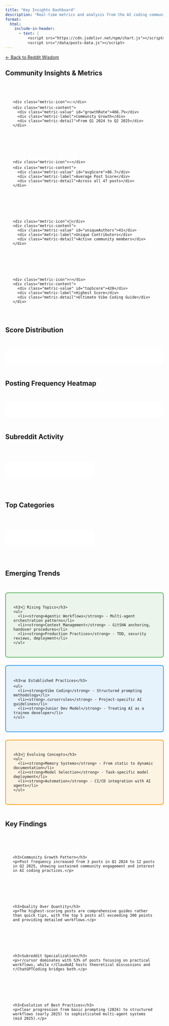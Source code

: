 ```yaml
---
title: "Key Insights Dashboard"
description: "Real-time metrics and analysis from the AI coding community"
format:
  html:
    include-in-header:
      - text: |
          <script src="https://cdn.jsdelivr.net/npm/chart.js"></script>
          <script src="/data/posts-data.js"></script>
---
```


[← Back to Reddit Wisdom](../index.html){.back-link}

## Community Insights & Metrics

<div class="metrics-grid">
  <div class="metric-card">
    <div class="metric-icon">📈</div>
    <div class="metric-content">
      <div class="metric-value" id="growthRate">466.7%</div>
      <div class="metric-label">Community Growth</div>
      <div class="metric-detail">From Q1 2024 to Q2 2025</div>
    </div>
  </div>
  
  <div class="metric-card">
    <div class="metric-icon">⭐</div>
    <div class="metric-content">
      <div class="metric-value" id="avgScore">86.7</div>
      <div class="metric-label">Average Post Score</div>
      <div class="metric-detail">Across all 47 posts</div>
    </div>
  </div>
  
  <div class="metric-card">
    <div class="metric-icon">👥</div>
    <div class="metric-content">
      <div class="metric-value" id="uniqueAuthors">41</div>
      <div class="metric-label">Unique Contributors</div>
      <div class="metric-detail">Active community members</div>
    </div>
  </div>
  
  <div class="metric-card">
    <div class="metric-icon">🔥</div>
    <div class="metric-content">
      <div class="metric-value" id="topScore">420</div>
      <div class="metric-label">Highest Score</div>
      <div class="metric-detail">Ultimate Vibe Coding Guide</div>
    </div>
  </div>
</div>

## Score Distribution

<div class="chart-container">
  <canvas id="scoreDistribution"></canvas>
</div>

## Posting Frequency Heatmap

<div class="chart-container">
  <canvas id="postingHeatmap"></canvas>
</div>

## Subreddit Activity

<div class="chart-container half-width">
  <canvas id="subredditPie"></canvas>
</div>

## Top Categories

<div class="chart-container half-width">
  <canvas id="categoryBar"></canvas>
</div>

## Emerging Trends

<div class="trends-container">
  <div class="trend-card trend-up">
    <h3>🚀 Rising Topics</h3>
    <ul>
      <li><strong>Agentic Workflows</strong> - Multi-agent orchestration patterns</li>
      <li><strong>Context Management</strong> - GitSHA anchoring, handover procedures</li>
      <li><strong>Production Practices</strong> - TDD, security reviews, deployment</li>
    </ul>
  </div>
  
  <div class="trend-card trend-stable">
    <h3>📊 Established Practices</h3>
    <ul>
      <li><strong>Vibe Coding</strong> - Structured prompting methodology</li>
      <li><strong>.cursorrules</strong> - Project-specific AI guidelines</li>
      <li><strong>Junior Dev Model</strong> - Treating AI as a trainee developer</li>
    </ul>
  </div>
  
  <div class="trend-card trend-evolving">
    <h3>🔄 Evolving Concepts</h3>
    <ul>
      <li><strong>Memory Systems</strong> - From static to dynamic documentation</li>
      <li><strong>Model Selection</strong> - Task-specific model deployment</li>
      <li><strong>Automation</strong> - CI/CD integration with AI agents</li>
    </ul>
  </div>
</div>

## Key Findings

<div class="findings-grid">
  <div class="finding-card">
    <h3>Community Growth Pattern</h3>
    <p>Post frequency increased from 3 posts in Q1 2024 to 12 posts in Q2 2025, showing sustained community engagement and interest in AI coding practices.</p>
  </div>
  
  <div class="finding-card">
    <h3>Quality Over Quantity</h3>
    <p>The highest-scoring posts are comprehensive guides rather than quick tips, with the top 5 posts all exceeding 300 points and providing detailed workflows.</p>
  </div>
  
  <div class="finding-card">
    <h3>Subreddit Specialization</h3>
    <p>r/cursor dominates with 53% of posts focusing on practical workflows, while r/ClaudeAI hosts theoretical discussions and r/ChatGPTCoding bridges both.</p>
  </div>
  
  <div class="finding-card">
    <h3>Evolution of Best Practices</h3>
    <p>Clear progression from basic prompting (2024) to structured workflows (early 2025) to sophisticated multi-agent systems (mid 2025).</p>
  </div>
</div>

<script>
document.addEventListener('DOMContentLoaded', function() {
  // Check if posts data is available
  if (!window.postsData || !window.postsData.posts) {
    console.error('Posts data not loaded');
    return;
  }

  const posts = window.postsData.posts;
  const contributors = window.postsData.contributors;

// Calculate metrics
const uniqueAuthors = Object.keys(contributors).length;
const avgScore = Math.round(posts.reduce((sum, p) => sum + p.score, 0) / posts.length);

// Update metric displays
document.getElementById('avgScore').textContent = avgScore.toFixed(1);
document.getElementById('uniqueAuthors').textContent = uniqueAuthors;

// Score Distribution Chart
const scoreRanges = [
  { label: '0-50', min: 0, max: 50 },
  { label: '51-100', min: 51, max: 100 },
  { label: '101-200', min: 101, max: 200 },
  { label: '201-300', min: 201, max: 300 },
  { label: '300+', min: 301, max: Infinity }
];

const scoreCounts = scoreRanges.map(range => 
  posts.filter(p => p.score >= range.min && p.score <= range.max).length
);

new Chart(document.getElementById('scoreDistribution'), {
  type: 'bar',
  data: {
    labels: scoreRanges.map(r => r.label),
    datasets: [{
      label: 'Number of Posts',
      data: scoreCounts,
      backgroundColor: 'rgba(54, 162, 235, 0.5)',
      borderColor: 'rgb(54, 162, 235)',
      borderWidth: 1
    }]
  },
  options: {
    responsive: true,
    plugins: {
      title: {
        display: true,
        text: 'Post Score Distribution'
      }
    },
    scales: {
      y: {
        beginAtZero: true,
        ticks: {
          stepSize: 5
        }
      }
    }
  }
});

// Posting Frequency Heatmap (as line chart for simplicity)
const monthlyPosts = {};
posts.forEach(post => {
  const date = new Date(post.created_at);
  const monthKey = `${date.getFullYear()}-${String(date.getMonth() + 1).padStart(2, '0')}`;
  monthlyPosts[monthKey] = (monthlyPosts[monthKey] || 0) + 1;
});

const sortedMonths = Object.keys(monthlyPosts).sort();
const monthlyData = sortedMonths.map(month => monthlyPosts[month]);

new Chart(document.getElementById('postingHeatmap'), {
  type: 'line',
  data: {
    labels: sortedMonths.map(m => {
      const [year, month] = m.split('-');
      return `${['Jan','Feb','Mar','Apr','May','Jun','Jul','Aug','Sep','Oct','Nov','Dec'][parseInt(month)-1]} ${year}`;
    }),
    datasets: [{
      label: 'Posts per Month',
      data: monthlyData,
      fill: true,
      backgroundColor: 'rgba(75, 192, 192, 0.2)',
      borderColor: 'rgb(75, 192, 192)',
      tension: 0.4
    }]
  },
  options: {
    responsive: true,
    plugins: {
      title: {
        display: true,
        text: 'Monthly Posting Activity'
      }
    },
    scales: {
      y: {
        beginAtZero: true,
        ticks: {
          stepSize: 1
        }
      }
    }
  }
});

// Subreddit Pie Chart
const subredditCounts = {};
posts.forEach(post => {
  subredditCounts[post.subreddit] = (subredditCounts[post.subreddit] || 0) + 1;
});

new Chart(document.getElementById('subredditPie'), {
  type: 'doughnut',
  data: {
    labels: Object.keys(subredditCounts),
    datasets: [{
      data: Object.values(subredditCounts),
      backgroundColor: [
        'rgba(255, 99, 132, 0.5)',
        'rgba(54, 162, 235, 0.5)',
        'rgba(255, 205, 86, 0.5)',
        'rgba(75, 192, 192, 0.5)',
        'rgba(153, 102, 255, 0.5)',
        'rgba(255, 159, 64, 0.5)'
      ]
    }]
  },
  options: {
    responsive: true,
    plugins: {
      title: {
        display: true,
        text: 'Posts by Subreddit'
      },
      legend: {
        position: 'bottom'
      }
    }
  }
});

// Category Bar Chart
const categoryCounts = {};
posts.forEach(post => {
  post.category.forEach(cat => {
    categoryCounts[cat] = (categoryCounts[cat] || 0) + 1;
  });
});

const sortedCategories = Object.entries(categoryCounts)
  .sort(([,a], [,b]) => b - a)
  .slice(0, 6);

new Chart(document.getElementById('categoryBar'), {
  type: 'bar',
  data: {
    labels: sortedCategories.map(([cat]) => cat.replace('-', ' ')),
    datasets: [{
      label: 'Number of Posts',
      data: sortedCategories.map(([,count]) => count),
      backgroundColor: 'rgba(153, 102, 255, 0.5)',
      borderColor: 'rgb(153, 102, 255)',
      borderWidth: 1
    }]
  },
  options: {
    indexAxis: 'y',
    responsive: true,
    plugins: {
      title: {
        display: true,
        text: 'Top Post Categories'
      }
    },
    scales: {
      x: {
        beginAtZero: true,
        ticks: {
          stepSize: 5
        }
      }
    }
  }
});

}); // Close DOMContentLoaded
</script>

<style>
.metrics-grid {
  display: grid;
  grid-template-columns: repeat(auto-fit, minmax(250px, 1fr));
  gap: 1.5rem;
  margin: 2rem 0;
}

.metric-card {
  background: var(--bs-light);
  border: 1px solid var(--bs-border-color);
  border-radius: 0.5rem;
  padding: 1.5rem;
  display: flex;
  align-items: center;
  gap: 1rem;
  transition: transform 0.2s ease;
}

.metric-card:hover {
  transform: translateY(-2px);
  box-shadow: 0 4px 12px rgba(0,0,0,0.1);
}

.metric-icon {
  font-size: 2.5rem;
}

.metric-content {
  flex: 1;
}

.metric-value {
  font-size: 2rem;
  font-weight: bold;
  color: var(--bs-primary);
  line-height: 1;
}

.metric-label {
  font-size: 0.9rem;
  color: var(--bs-secondary);
  text-transform: uppercase;
  margin-top: 0.25rem;
}

.metric-detail {
  font-size: 0.8rem;
  color: var(--bs-secondary);
  margin-top: 0.25rem;
}

.chart-container {
  margin: 3rem 0;
  padding: 1.5rem;
  background: white;
  border: 1px solid var(--bs-border-color);
  border-radius: 0.5rem;
}

.chart-container.half-width {
  display: inline-block;
  width: calc(50% - 1rem);
  margin-right: 2rem;
}

.chart-container.half-width:last-child {
  margin-right: 0;
}

.trends-container {
  display: grid;
  grid-template-columns: repeat(auto-fit, minmax(300px, 1fr));
  gap: 1.5rem;
  margin: 3rem 0;
}

.trend-card {
  padding: 1.5rem;
  border-radius: 0.5rem;
  border: 2px solid;
}

.trend-card h3 {
  margin-top: 0;
  margin-bottom: 1rem;
}

.trend-card ul {
  list-style: none;
  padding: 0;
  margin: 0;
}

.trend-card li {
  margin-bottom: 0.75rem;
  padding-left: 1.5rem;
  position: relative;
}

.trend-card li::before {
  content: '•';
  position: absolute;
  left: 0;
  font-weight: bold;
}

.trend-up {
  background: rgba(76, 175, 80, 0.1);
  border-color: #4caf50;
}

.trend-up li::before {
  color: #4caf50;
}

.trend-stable {
  background: rgba(33, 150, 243, 0.1);
  border-color: #2196f3;
}

.trend-stable li::before {
  color: #2196f3;
}

.trend-evolving {
  background: rgba(255, 152, 0, 0.1);
  border-color: #ff9800;
}

.trend-evolving li::before {
  color: #ff9800;
}

.findings-grid {
  display: grid;
  grid-template-columns: repeat(auto-fit, minmax(300px, 1fr));
  gap: 1.5rem;
  margin: 3rem 0;
}

.finding-card {
  background: var(--bs-light);
  padding: 1.5rem;
  border-radius: 0.5rem;
  border: 1px solid var(--bs-border-color);
}

.finding-card h3 {
  margin-top: 0;
  color: var(--bs-primary);
  font-size: 1.1rem;
}

@media (max-width: 768px) {
  .chart-container.half-width {
    width: 100%;
    margin-right: 0;
    display: block;
  }
}
</style>